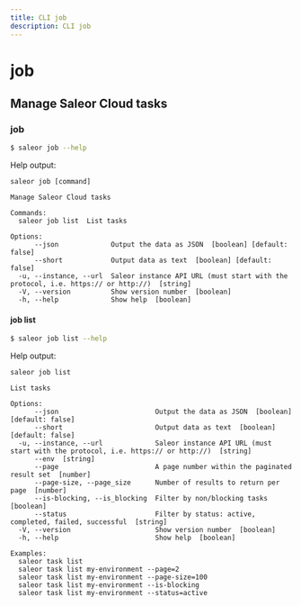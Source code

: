 ```yaml
---
title: CLI job
description: CLI job
---
```


# job

## Manage Saleor Cloud tasks

### job

```sh
$ saleor job --help
```

Help output:

```
saleor job [command]

Manage Saleor Cloud tasks

Commands:
  saleor job list  List tasks

Options:
      --json             Output the data as JSON  [boolean] [default: false]
      --short            Output data as text  [boolean] [default: false]
  -u, --instance, --url  Saleor instance API URL (must start with the protocol, i.e. https:// or http://)  [string]
  -V, --version          Show version number  [boolean]
  -h, --help             Show help  [boolean]
```

#### job list

```sh
$ saleor job list --help
```

Help output:

```
saleor job list

List tasks

Options:
      --json                        Output the data as JSON  [boolean] [default: false]
      --short                       Output data as text  [boolean] [default: false]
  -u, --instance, --url             Saleor instance API URL (must start with the protocol, i.e. https:// or http://)  [string]
      --env  [string]
      --page                        A page number within the paginated result set  [number]
      --page-size, --page_size      Number of results to return per page  [number]
      --is-blocking, --is_blocking  Filter by non/blocking tasks  [boolean]
      --status                      Filter by status: active, completed, failed, successful  [string]
  -V, --version                     Show version number  [boolean]
  -h, --help                        Show help  [boolean]

Examples:
  saleor task list
  saleor task list my-environment --page=2
  saleor task list my-environment --page-size=100
  saleor task list my-environment --is-blocking
  saleor task list my-environment --status=active
```
